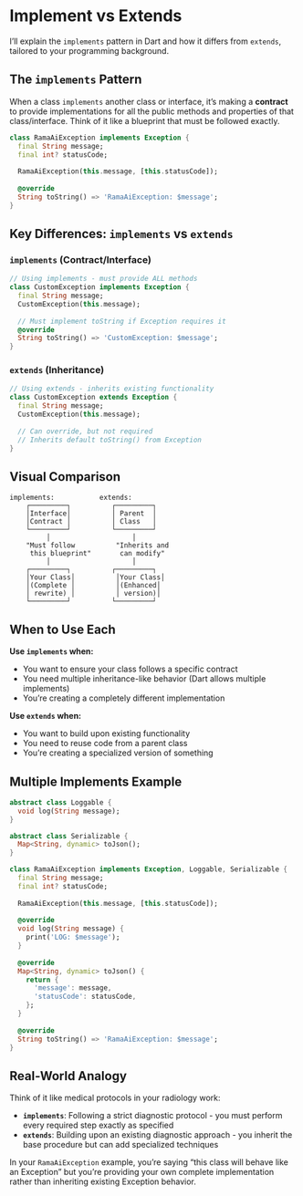 # Implement vs Extends

I'll explain the `implements` pattern in Dart and how it differs from `extends`, tailored to your programming background.

## The `implements` Pattern

When a class `implements` another class or interface, it's making a **contract** to provide implementations for all the public methods and properties of that class/interface. Think of it like a blueprint that must be followed exactly.

```dart
class RamaAiException implements Exception {
  final String message;
  final int? statusCode;
  
  RamaAiException(this.message, [this.statusCode]);
  
  @override
  String toString() => 'RamaAiException: $message';
}
```

## Key Differences: `implements` vs `extends`

### `implements` (Contract/Interface)

```dart
// Using implements - must provide ALL methods
class CustomException implements Exception {
  final String message;
  CustomException(this.message);
  
  // Must implement toString if Exception requires it
  @override
  String toString() => 'CustomException: $message';
}
```

### `extends` (Inheritance)

```dart
// Using extends - inherits existing functionality
class CustomException extends Exception {
  final String message;
  CustomException(this.message);
  
  // Can override, but not required
  // Inherits default toString() from Exception
}
```

## Visual Comparison

```
implements:           extends:
    ┌─────────┐          ┌─────────┐
    │Interface│          │ Parent  │
    │Contract │          │ Class   │
    └─────────┘          └─────────┘
         │                    │
    "Must follow          "Inherits and
     this blueprint"       can modify"
         │                    │
    ┌─────────┐          ┌─────────┐
    │Your Class│          │Your Class│
    │(Complete │          │(Enhanced│
    │ rewrite) │          │ version)│
    └─────────┘          └─────────┘
```

## When to Use Each

**Use `implements` when:**

- You want to ensure your class follows a specific contract
- You need multiple inheritance-like behavior (Dart allows multiple implements)
- You're creating a completely different implementation

**Use `extends` when:**

- You want to build upon existing functionality
- You need to reuse code from a parent class
- You're creating a specialized version of something

## Multiple Implements Example

```dart
abstract class Loggable {
  void log(String message);
}

abstract class Serializable {
  Map<String, dynamic> toJson();
}

class RamaAiException implements Exception, Loggable, Serializable {
  final String message;
  final int? statusCode;
  
  RamaAiException(this.message, [this.statusCode]);
  
  @override
  void log(String message) {
    print('LOG: $message');
  }
  
  @override
  Map<String, dynamic> toJson() {
    return {
      'message': message,
      'statusCode': statusCode,
    };
  }
  
  @override
  String toString() => 'RamaAiException: $message';
}
```

## Real-World Analogy

Think of it like medical protocols in your radiology work:

- **`implements`**: Following a strict diagnostic protocol - you must perform every required step exactly as specified
- **`extends`**: Building upon an existing diagnostic approach - you inherit the base procedure but can add specialized techniques

In your `RamaAiException` example, you're saying "this class will behave like an Exception" but you're providing your own complete implementation rather than inheriting existing Exception behavior.
